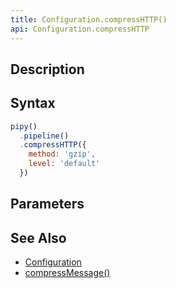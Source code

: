 ```yaml
---
title: Configuration.compressHTTP()
api: Configuration.compressHTTP
---
```


## Description

<Summary/>

<FilterDiagram
  name="compressHTTP"
  input="Message"
  output="Message"
/>

## Syntax

``` js
pipy()
  .pipeline()
  .compressHTTP({
    method: 'gzip',
    level: 'default'
  })
```

## Parameters

<Parameters/>

## See Also

* [Configuration](/reference/api/Configuration)
* [compressMessage()](/reference/api/Configuration/compressMessage)
